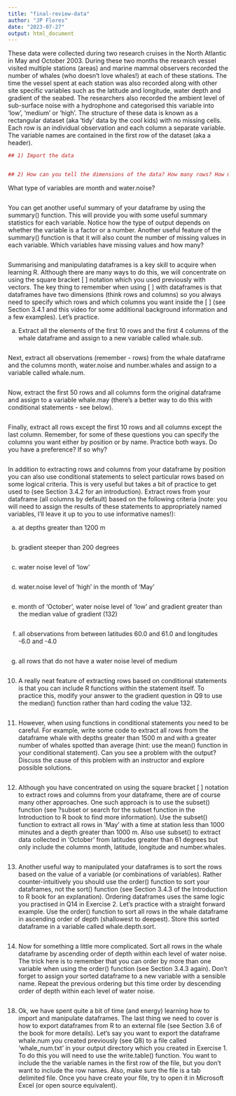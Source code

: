 ```yaml
---
title: "final-review-data"
author: "JP Flores"
date: "2023-07-27"
output: html_document
---
```


These data were collected during two research cruises in the North Atlantic in May and October 2003. During these two months the research vessel visited multiple stations (areas) and marine mammal observers recorded the number of whales (who doesn’t love whales!) at each of these stations. The time the vessel spent at each station was also recorded along with other site specific variables such as the latitude and longitude, water depth and gradient of the seabed. The researchers also recorded the ambient level of sub-surface noise with a hydrophone and categorised this variable into ‘low’, ‘medium’ or ‘high’. The structure of these data is known as a rectangular dataset (aka ‘tidy’ data by the cool kids) with no missing cells. Each row is an individual observation and each column a separate variable. The variable names are contained in the first row of the dataset (aka a header).

```r
## 1) Import the data


## 2) How can you tell the dimensions of the data? How many rows? How many columns?

```


What type of variables are month and water.noise?
```r

```


You can get another useful summary of your dataframe by using the summary() function. This will provide you with some useful summary statistics for each variable. Notice how the type of output depends on whether the variable is a factor or a number. Another useful feature of the summary() function is that it will also count the number of missing values in each variable. Which variables have missing values and how many?

```r

```


Summarising and manipulating dataframes is a key skill to acquire when learning R. Although there are many ways to do this, we will concentrate on using the square bracket [ ] notation which you used previously with vectors. The key thing to remember when using [ ] with dataframes is that dataframes have two dimensions (think rows and columns) so you always need to specify which rows and which columns you want inside the [ ] (see Section 3.4.1 and this video for some additional background information and a few examples). Let’s practice.

a) Extract all the elements of the first 10 rows and the first 4 columns of the whale dataframe and assign to a new variable called whale.sub.
```r

```


Next, extract all observations (remember - rows) from the whale dataframe and the columns month, water.noise and number.whales and assign to a variable called whale.num.
```r

```


Now, extract the first 50 rows and all columns form the original dataframe and assign to a variable whale.may (there’s a better way to do this with conditional statements - see below).
```r

```


Finally, extract all rows except the first 10 rows and all columns except the last column. Remember, for some of these questions you can specify the columns you want either by position or by name. Practice both ways. Do you have a preference? If so why?
```r

```


In addition to extracting rows and columns from your dataframe by position you can also use conditional statements to select particular rows based on some logical criteria. This is very useful but takes a bit of practice to get used to (see Section 3.4.2 for an introduction). Extract rows from your dataframe (all columns by default) based on the following criteria (note: you will need to assign the results of these statements to appropriately named variables, I’ll leave it up to you to use informative names!):

a) at depths greater than 1200 m
```r

```

b) gradient steeper than 200 degrees

```r

```

c) water noise level of ‘low’
```r

```

d) water.noise level of ‘high’ in the month of ‘May’

```r

```

e) month of ‘October’, water noise level of ‘low’ and gradient greater than the median value of gradient (132)
```r

```

f) all observations from between latitudes 60.0 and 61.0 and longitudes -6.0 and -4.0
```r

```

g) all rows that do not have a water noise level of medium

```r

```


10. A really neat feature of extracting rows based on conditional statements is that you can include R functions within the statement itself. To practice this, modify your answer to the gradient question in Q9 to use the median() function rather than hard coding the value 132.
```r

```



11. However, when using functions in conditional statements you need to be careful. For example, write some code to extract all rows from the dataframe whale with depths greater than 1500 m and with a greater number of whales spotted than average (hint: use the mean() function in your conditional statement). Can you see a problem with the output? Discuss the cause of this problem with an instructor and explore possible solutions.

```r

```


12. Although you have concentrated on using the square bracket [ ] notation to extract rows and columns from your dataframe, there are of course many other approaches. One such approach is to use the subset() function (see ?subset or search for the subset function in the Introduction to R book to find more information). Use the subset() function to extract all rows in ‘May’ with a time at station less than 1000 minutes and a depth greater than 1000 m. Also use subset() to extract data collected in ‘October’ from latitudes greater than 61 degrees but only include the columns month, latitude, longitude and number.whales.
```r

```



13. Another useful way to manipulated your dataframes is to sort the rows based on the value of a variable (or combinations of variables). Rather counter-intuitively you should use the order() function to sort your dataframes, not the sort() function (see Section 3.4.3 of the Introduction to R book for an explanation). Ordering dataframes uses the same logic you practised in Q14 in Exercise 2. Let’s practice with a straight forward example. Use the order() function to sort all rows in the whale dataframe in ascending order of depth (shallowest to deepest). Store this sorted dataframe in a variable called whale.depth.sort.
```r

```




14. Now for something a little more complicated. Sort all rows in the whale dataframe by ascending order of depth within each level of water noise. The trick here is to remember that you can order by more than one variable when using the order() function (see Section 3.4.3 again). Don’t forget to assign your sorted dataframe to a new variable with a sensible name. Repeat the previous ordering but this time order by descending order of depth within each level of water noise.

```r

```


18. Ok, we have spent quite a bit of time (and energy) learning how to import and manipulate dataframes. The last thing we need to cover is how to export dataframes from R to an external file (see Section 3.6 of the book for more details). Let’s say you want to export the dataframe whale.num you created previously (see Q8) to a file called ‘whale_num.txt’ in your output directory which you created in Exercise 1. To do this you will need to use the write.table() function. You want to include the the variable names in the first row of the file, but you don’t want to include the row names. Also, make sure the file is a tab delimited file. Once you have create your file, try to open it in Microsoft Excel (or open source equivalent).
```r

```







